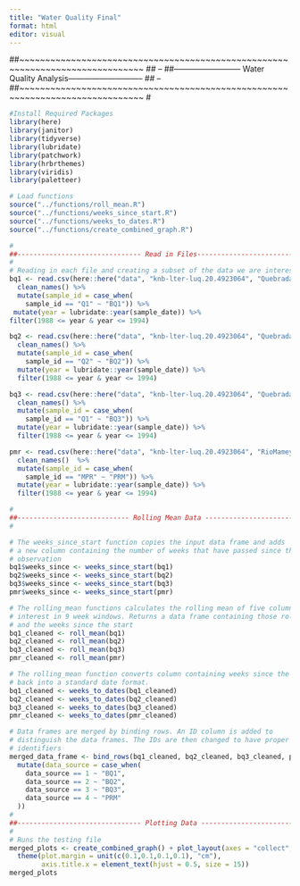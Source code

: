 ```yaml
---
title: "Water Quality Final"
format: html
editor: visual
---
```

##~~~~~~~~~~~~~~~~~~~~~~~~~~~~~~~~~~~~~~~~~~~~~~~~~~~~~~~~~~~~~~~~~~~~~~~~~~~~~~
##                                                                            --
##-------------------------- Water Quality Analysis-----------------------------
##                                                                            --
##~~~~~~~~~~~~~~~~~~~~~~~~~~~~~~~~~~~~~~~~~~~~~~~~~~~~~~~~~~~~~~~~~~~~~~~~~~~~~~
#
```r
#Install Required Packages
library(here)
library(janitor)
library(tidyverse)
library(lubridate)
library(patchwork)
library(hrbrthemes)
library(viridis)
library(paletteer)

# Load functions 
source("../functions/roll_mean.R")
source("../functions/weeks_since_start.R")
source("../functions/weeks_to_dates.R")
source("../functions/create_combined_graph.R")

#                                                                         --
##------------------------------- Read in Files---------------------------------
#
# Reading in each file and creating a subset of the data we are interested in 
bq1 <- read.csv(here::here("data", "knb-lter-luq.20.4923064", "QuebradaCuenca1-Bisley.csv")) %>%
  clean_names() %>%
  mutate(sample_id = case_when(
    sample_id == "Q1" ~ "BQ1")) %>% 
 mutate(year = lubridate::year(sample_date)) %>% 
filter(1988 <= year & year <= 1994)

bq2 <- read.csv(here::here("data", "knb-lter-luq.20.4923064", "QuebradaCuenca2-Bisley.csv")) %>%
  clean_names() %>%
  mutate(sample_id = case_when(
    sample_id == "Q2" ~ "BQ2")) %>% 
  mutate(year = lubridate::year(sample_date)) %>% 
  filter(1988 <= year & year <= 1994)

bq3 <- read.csv(here::here("data", "knb-lter-luq.20.4923064", "QuebradaCuenca3-Bisley.csv")) %>%
  clean_names() %>%
  mutate(sample_id = case_when(
    sample_id == "Q1" ~ "BQ3")) %>% 
  mutate(year = lubridate::year(sample_date)) %>% 
  filter(1988 <= year & year <= 1994)

pmr <- read.csv(here::here("data", "knb-lter-luq.20.4923064", "RioMameyesPuenteRoto.csv")) %>%
  clean_names()  %>%
  mutate(sample_id = case_when(
    sample_id == "MPR" ~ "PRM")) %>% 
  mutate(year = lubridate::year(sample_date)) %>% 
  filter(1988 <= year & year <= 1994)

#                                                                      
##---------------------------- Rolling Mean Data -------------------------------
#

# The weeks_since_start function copies the input data frame and adds 
# a new column containing the number of weeks that have passed since the initial
# observation
bq1$weeks_since <- weeks_since_start(bq1)
bq2$weeks_since <- weeks_since_start(bq2)
bq3$weeks_since <- weeks_since_start(bq3)
pmr$weeks_since <- weeks_since_start(pmr)

# The rolling_mean functions calculates the rolling mean of five columns of 
# interest in 9 week windows. Returns a data frame containing those rolling means
# and the weeks since the start
bq1_cleaned <- roll_mean(bq1)
bq2_cleaned <- roll_mean(bq2)
bq3_cleaned <- roll_mean(bq3)
pmr_cleaned <- roll_mean(pmr)

# The rolling_mean function converts column containing weeks since the start
# back into a standard date format.
bq1_cleaned <- weeks_to_dates(bq1_cleaned)
bq2_cleaned <- weeks_to_dates(bq2_cleaned)
bq3_cleaned <- weeks_to_dates(bq3_cleaned)
pmr_cleaned <- weeks_to_dates(pmr_cleaned)

# Data frames are merged by binding rows. An ID column is added to 
# distinguish the data frames. The IDs are then changed to have proper
# identifiers
merged_data_frame <- bind_rows(bq1_cleaned, bq2_cleaned, bq3_cleaned, pmr_cleaned, .id = "data_source") %>%
  mutate(data_source = case_when(
    data_source == 1 ~ "BQ1",
    data_source == 2 ~ "BQ2",
    data_source == 3 ~ "BQ3",
    data_source == 4 ~ "PRM"
  ))
#                                                                      
##------------------------------- Plotting Data --------------------------------
#
# Runs the testing file
merged_plots <- create_combined_graph() + plot_layout(axes = "collect", guides = "collect") & 
  theme(plot.margin = unit(c(0.1,0.1,0.1,0.1), "cm"), 
        axis.title.x = element_text(hjust = 0.5, size = 15))
merged_plots

```
